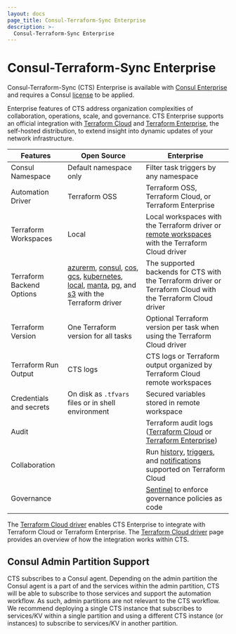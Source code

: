 ```yaml
---
layout: docs
page_title: Consul-Terraform-Sync Enterprise
description: >-
  Consul-Terraform-Sync Enterprise
---
```


# Consul-Terraform-Sync Enterprise

Consul-Terraform-Sync (CTS) Enterprise is available with [Consul Enterprise](https://www.hashicorp.com/products/consul) and requires a Consul [license](/docs/nia/enterprise/license) to be applied.

Enterprise features of CTS address organization complexities of collaboration, operations, scale, and governance. CTS Enterprise supports an official integration with [Terraform Cloud](https://cloud.hashicorp.com/products/terraform) and [Terraform Enterprise](https://www.terraform.io/enterprise), the self-hosted distribution, to extend insight into dynamic updates of your network infrastructure.

| Features | Open Source | Enterprise |
|----------|-------------|------------|
| Consul Namespace | Default namespace only | Filter task triggers by any namespace |
| Automation Driver | Terraform OSS | Terraform OSS, Terraform Cloud, or Terraform Enterprise |
| Terraform Workspaces | Local | Local workspaces with the Terraform driver or [remote workspaces](https://www.terraform.io/cloud-docs/workspaces) with the Terraform Cloud driver |
| Terraform Backend Options | [azurerm](https://www.terraform.io/language/settings/backends/azurerm), [consul](https://www.terraform.io/language/settings/backends/consul), [cos](https://www.terraform.io/language/settings/backends/cos), [gcs](https://www.terraform.io/language/settings/backends/gcs), [kubernetes](https://www.terraform.io/language/settings/backends/kubernetes), [local](https://www.terraform.io/language/settings/backends/local), [manta](https://www.terraform.io/language/v1.2.x/settings/backends/manta), [pg](https://www.terraform.io/language/settings/backends/pg), and [s3](https://www.terraform.io/language/settings/backends/s3) with the Terraform driver | The supported backends for CTS with the Terraform driver or Terraform Cloud with the Terraform Cloud driver |
| Terraform Version | One Terraform version for all tasks | Optional Terraform version per task when using the Terraform Cloud driver |
| Terraform Run Output | CTS logs | CTS logs or Terraform output organized by Terraform Cloud remote workspaces |
| Credentials and secrets | On disk as `.tfvars` files or in shell environment | Secured variables stored in remote workspace |
| Audit | | Terraform audit logs ([Terraform Cloud](https://www.terraform.io/cloud-docs/api-docs/audit-trails) or [Terraform Enterprise](https://www.terraform.io/enterprise/admin/infrastructure/logging)) |
| Collaboration | | Run [history](https://www.terraform.io/cloud-docs/run/manage), [triggers](https://www.terraform.io/cloud-docs/workspaces/settings/run-triggers), and [notifications](https://www.terraform.io/cloud-docs/workspaces/settings/notifications) supported on Terraform Cloud |
| Governance | | [Sentinel](https://www.terraform.io/cloud-docs/policy-enforcement) to enforce governance policies as code |

The [Terraform Cloud driver](/docs/nia/configuration#terraform-cloud-driver) enables CTS Enterprise to integrate with Terraform Cloud or Terraform Enterprise. The [Terraform Cloud driver](/docs/nia/network-drivers/terraform-cloud) page provides an overview of how the integration works within CTS.

## Consul Admin Partition Support
CTS subscribes to a Consul agent. Depending on the admin partition the Consul agent is a part of and the services within the admin partition, CTS will be able to subscribe to those services and support the automation workflow. As such, admin partitions are not relevant to the CTS workflow. We recommend deploying a single CTS instance that subscribes to services/KV within a single partition and using a different CTS instance (or instances) to subscribe to services/KV in another partition.
